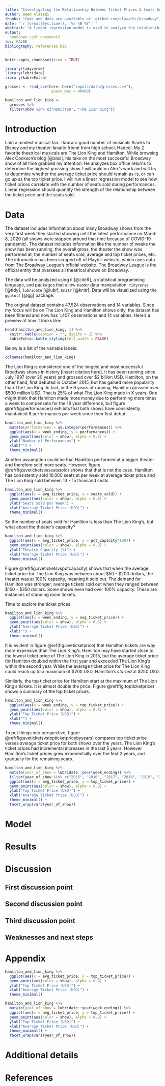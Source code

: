 ```yaml
---
title: "Investigating the Relationship Between Ticket Prices & Seats Sold for The Lion King & Hamilton"
author: Reem Alasadi
thanks: "Code and data are available at: github.com/alasadir/broadway"
date: "`r format(Sys.time(), '%d %B %Y')`"
abstract: "A linear regression model is used to analyze the relationship between ticket prices and seats sold. Results show that ..."
output:
  bookdown::pdf_document2
toc: FALSE
bibliography: references.bib
---
```


```r
knitr::opts_chunk$set(echo = TRUE)

library(tidyverse)
library(lubridate)
library(kableExtra)

grosses <- read_csv(here::here("inputs/data/grosses.csv"),
                     guess_max = 40000)

hamilton_and_lion_king <- 
  grosses %>% 
  filter(show %in% c("Hamilton", "The Lion King"))

```

\newpage

# Introduction

I am a modest musical fan. I know a good number of musicals thanks to Disney and my theater-fanatic friend from high school, Hadeel. My 2 favorite theatrical musicals are The Lion King and Hamilton. While browsing Alex Cookson’s blog [@alex], his take on the most successful Broadway show of all time grabbed my attention. He analyzes box office returns to determine the highest grossing show. I will build on Alex’s work and will try to determine whether the average ticket price should remain as-is, or can go up as the top ticket price. I will run a linear regression model to see how ticket prices correlate with the number of seats sold during performances. Linear regression should quantify the strength of the relationship between the ticket price and the seats sold.


# Data

The dataset includes information about many Broadway shows from the very first week they started showing until the latest performance on March 8, 2020 (all shows were stopped around that time because of COVID-19 pandemic). The dataset includes information like the number of weeks the show has been running, the overall gross, the theater the show was performed at, the number of seats sold, average and top ticket prices, etc. The information has been scraped off of Playbill website, which uses data from The Broadway League's official website. The Broadway League is the official entity that oversees all theatrical shows on Broadway.

The data will be analyzed using `R` [@citeR], a statistical programming language, and packages that allow easier data manipulation: `tidyverse` [@tidy], `lubridate` [@lubr], `knitr` [@knitr]. Data will be visualized using the `ggplot2` [@gg] package.

The original dataset contains 47,524 observations and 14 variables. Since my focus will be on The Lion King and Hamilton shows only, the dataset has been filtered and now has 1,407 observations and 14 variables. Here's a preview of how it looks like:


```r
head(hamilton_and_lion_king, 1) %>%
  knitr::kable(caption = "", digits = 2) %>%
  kableExtra::kable_styling(full_width = FALSE)
```

\newpage

Below is a list of the variable labels:

```r
colnames(hamilton_and_lion_king)
```


The Lion King is considered one of the longest and most successful Broadway shows in history [insert citation here]. It has been running since July 1997 (over 20 years) and grossed over \$2 billion USD. Hamilton, on the other hand, first debuted in October 2015, but has gained more popularity than The Lion King. In fact, in the 6 years of running, Hamilton grossed over $500 million USD. That is 25% of what The Lion King made in X years. One might think that Hamilton made more money due to performing more times a week to compensate for the 18 year difference, but figure \@ref(fig:performances) exhibits that both shows have consistently maintained 8 performances per week since their first debut:

```r
hamilton_and_lion_king %>% 
  mutate(performances = as.integer(performances)) %>% 
  ggplot(aes(x = week_ending, y = performances)) +
  geom_point(aes(color = show), alpha = 0.8) +
  ylab("Number of Performances") +
  xlab("") +
  theme_minimal()
```

\newpage

Another assumption could be that Hamilton performed at a bigger theater and therefore sold more seats. However, figure \@ref(fig:aveticketsvsseatssold) shows that that is not the case. Hamilton has consistently sold 10,000 seats at per week at average ticket price and The Lion King sold between 13 - 15 thousand seats.

```r
hamilton_and_lion_king %>% 
  ggplot(aes(x = avg_ticket_price, y = seats_sold)) +
  geom_point(aes(color = show), alpha = 0.8) +
  ylab("Seats Sold per Week") +
  xlab("Average Ticket Price (USD)") +
  theme_minimal()

```

\newpage

So the number of seats sold for Hamilton is less than The Lion King’s, but what about the theater’s capacity?

```r
hamilton_and_lion_king %>% 
  ggplot(aes(x = avg_ticket_price, y = pct_capacity*100)) +
  geom_point(aes(color = show), alpha = 0.8) +
  ylab("Theatre Capacity (%)") +
  xlab("Average Ticket Price (USD)") +
  theme_minimal()
```


Figure \@ref(fig:aveticketsvspctcapacity) shows that when the average ticket price for The Lion King was between about \$50 - \$200 dollars, the theater was at 100% capacity, meaning it sold out. The demand for Hamilton was stronger; average tickets sold out when they ranged between \$150 - $350 dollars. Some shows even had over 100% capacity. These are instances of standing room tickets.

\newpage

Time to explore the ticket prices.


```r
hamilton_and_lion_king %>% 
  ggplot(aes(x = week_ending, y = avg_ticket_price)) +
  geom_point(aes(color = show), alpha = 0.8) +
  ylab("Average Ticket Price (USD)") +
  xlab("") +
  theme_minimal()
```


It is evident in figure \@ref(fig:aveticketprice) that Hamilton tickets are way more expensive than The Lion King’s. Hamilton may have started close to the lowest ticket price of The Lion King in 2015, but the average ticket price for Hamilton doubled within the first year and exceeded The Lion King's within the second year. While the average ticket price for The Lion King could reach up to a maximum of \$200 USD, Hamilton’s _started_ at $250 USD. 

\newpage

Similarly, the top ticket price for Hamilton start at the maximum of The Lion King's tickets. It is almost double the price. Figure \@ref(fig:topticketprice) shows a summary of the top ticket prices:

```r
hamilton_and_lion_king %>% 
  ggplot(aes(x = week_ending, y = top_ticket_price)) +
  geom_point(aes(color = show), alpha = 0.8) +
  ylab("Top Ticket Price (USD)") +
  xlab("") +
  theme_minimal()
```

\newpage

To put things into perspective, figure \@ref(fig:aveticketsvstopticketpricebyyears) compares top ticket price verses average ticket price for both shows over the years. The Lion King's ticket prices had incremental increases in the last 5 years. However Hamilton's ticket prices grew exponentially over the first 2 years, and gradually for the remaining years.

```r
hamilton_and_lion_king %>% 
  mutate(year_of_show = lubridate::year(week_ending)) %>%
  filter(year_of_show %in% c("2015", "2016", "2017", "2018", "2019", "2020")) %>%
  ggplot(aes(x = avg_ticket_price, y = top_ticket_price)) +
  geom_point(aes(color = show), alpha = 0.8) +
  ylab("Top Ticket Price (USD)") +
  xlab("Average Ticket Price (USD)") +
  theme_minimal() +
  facet_wrap(vars(year_of_show))

```

\newpage

# Model

# Results

# Discussion

## First discussion point

## Second discussion point

## Third discussion point

## Weaknesses and next steps


\newpage

\appendix

# Appendix {-}

```r
hamilton_and_lion_king %>% 
  ggplot(aes(x = avg_ticket_price, y = top_ticket_price)) +
  geom_point(aes(color = show), alpha = 0.8) +
  ylab("Top Ticket Price (USD)") +
  xlab("Average Ticket Price (USD)") +
  theme_minimal()
```


```r
hamilton_and_lion_king %>% 
  mutate(year_of_show = lubridate::year(week_ending)) %>% 
  ggplot(aes(x = avg_ticket_price, y = top_ticket_price)) +
  geom_point(aes(color = show), alpha = 0.8) +
  ylab("Top Ticket Price (USD)") +
  xlab("Average Ticket Price (USD)") +
  theme_minimal() +
  facet_wrap(vars(year_of_show))
```

\newpage

# Additional details


\newpage


# References


